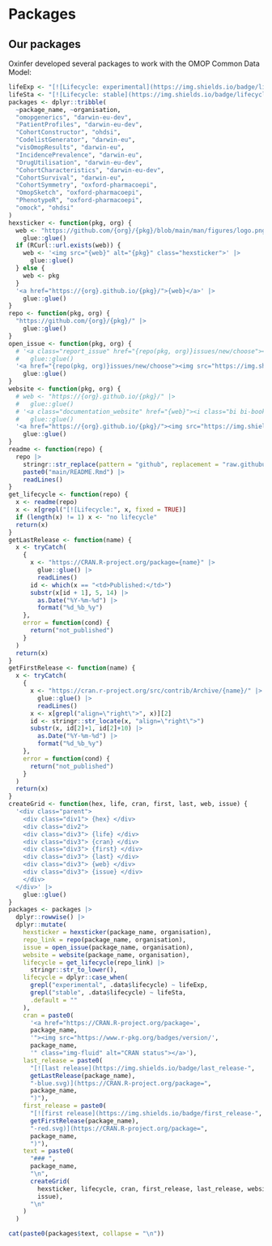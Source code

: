 # Packages

## Our packages

Oxinfer developed several packages to work with the OMOP Common Data Model:

```r
lifeExp <- "[![Lifecycle: experimental](https://img.shields.io/badge/lifecycle-experimental-orange.svg)](https://lifecycle.r-lib.org/articles/stages.html#experimental)"
lifeSta <- "[![Lifecycle: stable](https://img.shields.io/badge/lifecycle-stable-brightgreen.svg)](https://lifecycle.r-lib.org/articles/stages.html#stable)"
packages <- dplyr::tribble(
  ~package_name, ~organisation,
  "omopgenerics", "darwin-eu-dev",
  "PatientProfiles", "darwin-eu-dev",
  "CohortConstructor", "ohdsi",
  "CodelistGenerator", "darwin-eu",
  "visOmopResults", "darwin-eu",
  "IncidencePrevalence", "darwin-eu",
  "DrugUtilisation", "darwin-eu-dev",
  "CohortCharacteristics", "darwin-eu-dev",
  "CohortSurvival", "darwin-eu",
  "CohortSymmetry", "oxford-pharmacoepi",
  "OmopSketch", "oxford-pharmacoepi",
  "PhenotypeR", "oxford-pharmacoepi",
  "omock", "ohdsi"
)
hexsticker <- function(pkg, org) {
  web <- "https://github.com/{org}/{pkg}/blob/main/man/figures/logo.png?raw=true" |>
    glue::glue()
  if (RCurl::url.exists(web)) {
    web <- '<img src="{web}" alt="{pkg}" class="hexsticker">' |>
      glue::glue()
  } else {
    web <- pkg
  }
  '<a href="https://{org}.github.io/{pkg}/">{web}</a>' |>
    glue::glue()
}
repo <- function(pkg, org) {
  "https://github.com/{org}/{pkg}/" |>
    glue::glue()
}
open_issue <- function(pkg, org) {
  # '<a class="report_issue" href="{repo(pkg, org)}issues/new/choose"><i class="bi bi-github" role="img"></i>   Report an issue</a>' |>
  #   glue::glue()
  '<a href="{repo(pkg, org)}issues/new/choose"><img src="https://img.shields.io/badge/report_issue-f6f6f6?logo=github&logoColor=black" class="img-fluid" alt="report_issue"></a>' |>
    glue::glue()
}
website <- function(pkg, org) {
  # web <- "https://{org}.github.io/{pkg}/" |>
  #   glue::glue()
  # '<a class="documentation_website" href="{web}"><i class="bi bi-book" role="img"></i>   Documentation website</a>' |>
  #   glue::glue()
  '<a href="https://{org}.github.io/{pkg}/"><img src="https://img.shields.io/badge/documentation-b3d9cf?logo=gitbook&logoColor=black" class="img-fluid" alt="documentation"></a>' |>
    glue::glue()
}
readme <- function(repo) {
  repo |>
    stringr::str_replace(pattern = "github", replacement = "raw.githubusercontent") |>
    paste0("main/README.Rmd") |>
    readLines()
}
get_lifecycle <- function(repo) {
  x <- readme(repo)
  x <- x[grepl("[![Lifecycle:", x, fixed = TRUE)]
  if (length(x) != 1) x <- "no lifecycle"
  return(x)
}
getLastRelease <- function(name) {
  x <- tryCatch(
    {
      x <- "https://CRAN.R-project.org/package={name}" |>
        glue::glue() |>
        readLines()
      id <- which(x == "<td>Published:</td>")
      substr(x[id + 1], 5, 14) |>
        as.Date("%Y-%m-%d") |>
        format("%d_%b_%y")
    },
    error = function(cond) {
      return("not_published")
    }
  )
  return(x)
}
getFirstRelease <- function(name) {
  x <- tryCatch(
    {
      x <- "https://cran.r-project.org/src/contrib/Archive/{name}/" |>
        glue::glue() |>
        readLines()
      x <- x[grepl("align=\"right\">", x)][2]
      id <- stringr::str_locate(x, "align=\"right\">")
      substr(x, id[2]+1, id[2]+10) |>
        as.Date("%Y-%m-%d") |>
        format("%d_%b_%y")
    },
    error = function(cond) {
      return("not_published")
    }
  )
  return(x)
}
createGrid <- function(hex, life, cran, first, last, web, issue) {
  '<div class="parent">
    <div class="div1"> {hex} </div>
    <div class="div2"> 
    <div class="div3"> {life} </div>
    <div class="div3"> {cran} </div>
    <div class="div3"> {first} </div>
    <div class="div3"> {last} </div>
    <div class="div3"> {web} </div>
    <div class="div3"> {issue} </div>
    </div>
  </div>' |>
    glue::glue()
}
packages <- packages |>
  dplyr::rowwise() |>
  dplyr::mutate(
    hexsticker = hexsticker(package_name, organisation),
    repo_link = repo(package_name, organisation),
    issue = open_issue(package_name, organisation),
    website = website(package_name, organisation),
    lifecycle = get_lifecycle(repo_link) |>
      stringr::str_to_lower(),
    lifecycle = dplyr::case_when(
      grepl("experimental", .data$lifecycle) ~ lifeExp,
      grepl("stable", .data$lifecycle) ~ lifeSta,
      .default = ""
    ),
    cran = paste0(
      '<a href="https://CRAN.R-project.org/package=',
      package_name,
      '"><img src="https://www.r-pkg.org/badges/version/',
      package_name,
      '" class="img-fluid" alt="CRAN status"></a>'),
    last_release = paste0(
      "[![last release](https://img.shields.io/badge/last_release-",
      getLastRelease(package_name),
      "-blue.svg)](https://CRAN.R-project.org/package=",
      package_name,
      ")"),
    first_release = paste0(
      "[![first release](https://img.shields.io/badge/first_release-",
      getFirstRelease(package_name),
      "-red.svg)](https://CRAN.R-project.org/package=",
      package_name,
      ")"),
    text = paste0(
      "### ", 
      package_name, 
      "\n", 
      createGrid(
        hexsticker, lifecycle, cran, first_release, last_release, website,
        issue),
      "\n"
    )
  )
```

```r
cat(paste0(packages$text, collapse = "\n"))
```

